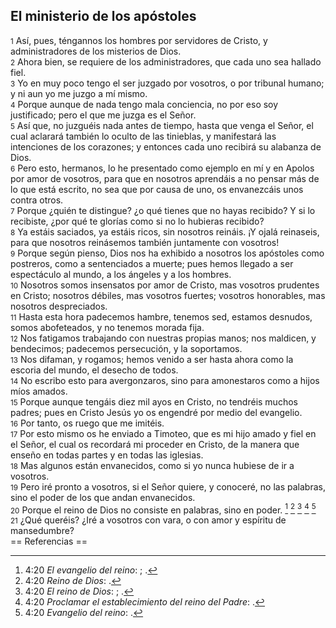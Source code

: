== El ministerio de los apóstoles ==

{{anchor|1}} <small>1</small> Así, pues, téngannos los hombres por servidores de Cristo, y administradores de los misterios de Dios.<br>
{{anchor|2}} <small>2</small> Ahora bien, se requiere de los administradores, que cada uno sea hallado fiel.<br>
{{anchor|3}} <small>3</small> Yo en muy poco tengo el ser juzgado por vosotros, o por tribunal humano; y ni aun yo me juzgo a mí mismo.<br>
{{anchor|4}} <small>4</small> Porque aunque de nada tengo mala conciencia, no por eso soy justificado; pero el que me juzga es el Señor.<br>
{{anchor|5}} <small>5</small> Así que, no juzguéis nada antes de tiempo, hasta que venga el Señor, el cual aclarará también lo oculto de las tinieblas, y manifestará las intenciones de los corazones; y entonces cada uno recibirá su alabanza de Dios.<br>
{{anchor|6}} <small>6</small> Pero esto, hermanos, lo he presentado como ejemplo en mí y en Apolos por amor de vosotros, para que en nosotros aprendáis a no pensar más de lo que está escrito, no sea que por causa de uno, os envanezcáis unos contra otros.<br>
{{anchor|7}} <small>7</small> Porque ¿quién te distingue? ¿o qué tienes que no hayas recibido? Y si lo recibiste, ¿por qué te glorías como si no lo hubieras recibido?<br>
{{anchor|8}} <small>8</small> Ya estáis saciados, ya estáis ricos, sin nosotros reináis. ¡Y ojalá reinaseis, para que nosotros reinásemos también juntamente con vosotros!<br>
{{anchor|9}} <small>9</small> Porque según pienso, Dios nos ha exhibido a nosotros los apóstoles como postreros, como a sentenciados a muerte; pues hemos llegado a ser espectáculo al mundo, a los ángeles y a los hombres.<br>
{{anchor|10}} <small>10</small> Nosotros somos insensatos por amor de Cristo, mas vosotros prudentes en Cristo; nosotros débiles, mas vosotros fuertes; vosotros honorables, mas nosotros despreciados.<br>
{{anchor|11}} <small>11</small> Hasta esta hora padecemos hambre, tenemos sed, estamos desnudos, somos abofeteados, y no tenemos morada fija.<br>
{{anchor|12}} <small>12</small> Nos fatigamos trabajando con nuestras propias manos; nos maldicen, y bendecimos; padecemos persecución, y la soportamos.<br>
{{anchor|13}} <small>13</small> Nos difaman, y rogamos; hemos venido a ser hasta ahora como la escoria del mundo, el desecho de todos.<br>
{{anchor|14}} <small>14</small> No escribo esto para avergonzaros, sino para amonestaros como a hijos míos amados.<br>
{{anchor|15}} <small>15</small> Porque aunque tengáis diez mil ayos en Cristo, no tendréis muchos padres; pues en Cristo Jesús yo os engendré por medio del evangelio.<br>
{{anchor|16}} <small>16</small> Por tanto, os ruego que me imitéis.<br>
{{anchor|17}} <small>17</small> Por esto mismo os he enviado a Timoteo, que es mi hijo amado y fiel en el Señor, el cual os recordará mi proceder en Cristo, de la manera que enseño en todas partes y en todas las iglesias.<br>
{{anchor|18}} <small>18</small> Mas algunos están envanecidos, como si yo nunca hubiese de ir a vosotros.<br>
{{anchor|19}} <small>19</small> Pero iré pronto a vosotros, si el Señor quiere, y conoceré, no las palabras, sino el poder de los que andan envanecidos.<br>
{{anchor|20}} <small>20</small> Porque el reino de Dios no consiste en palabras, sino en poder. <ref>4:20 ''El evangelio del reino'': {{lib|LU|143|1|5}}; {{lib|LU|190|5|4}}.</ref> <ref>4:20 ''Reino de Dios'': {{lib|LU|153|2|4}}.</ref> <ref>4:20 ''El reino de Dios'': {{lib|LU|169|4|6}}; {{lib|LU|34|6|13}}.</ref> <ref>4:20 ''Proclamar el establecimiento del reino del Padre'': {{lib|LU|137|8|6}}.</ref> <ref>4:20 ''Evangelio del reino'': {{lib|LU|193|0|4}}.</ref><br>
{{anchor|21}} <small>21</small> ¿Qué queréis? ¿Iré a vosotros con vara, o con amor y espíritu de mansedumbre?<br>
== Referencias ==

<references />
